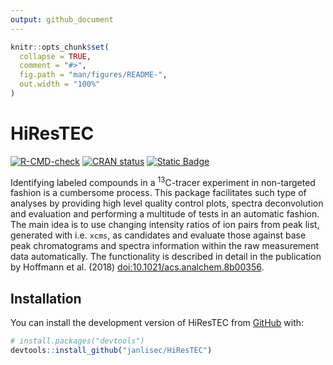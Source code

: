 ```yaml
---
output: github_document
---
```


<!-- README.md is generated from README.Rmd. Please edit that file -->

```r
knitr::opts_chunk$set(
  collapse = TRUE,
  comment = "#>",
  fig.path = "man/figures/README-",
  out.width = "100%"
)
```

# HiResTEC

<!-- badges: start -->
[![R-CMD-check](https://github.com/janlisec/HiResTEC/actions/workflows/R-CMD-check.yaml/badge.svg)](https://github.com/janlisec/HiResTEC/actions/workflows/R-CMD-check.yaml)
[![CRAN status](https://www.r-pkg.org/badges/version/HiResTEC)](https://CRAN.R-project.org/package=HiResTEC)
[![Static Badge](https://img.shields.io/badge/doi-10.1021/acs.analchem.8b00356-yellow.svg)](https://doi.org/10.1021/acs.analchem.8b00356)
<!-- badges: end -->

Identifying labeled compounds in a ^13^C-tracer experiment in non-targeted fashion 
is a cumbersome process. This package facilitates such type of analyses by 
providing high level quality control plots, spectra deconvolution and evaluation 
and performing a multitude of tests in an automatic fashion. The main idea is 
to use changing intensity ratios of ion pairs from peak list, generated with i.e.
`xcms`, as candidates and evaluate those against base peak chromatograms and spectra 
information within the raw measurement data automatically. The functionality is 
described in detail in the publication by Hoffmann et al. (2018) <doi:10.1021/acs.analchem.8b00356>.

## Installation

You can install the development version of HiResTEC from [GitHub](https://github.com/) with:

``` r
# install.packages("devtools")
devtools::install_github("janlisec/HiResTEC")
```
